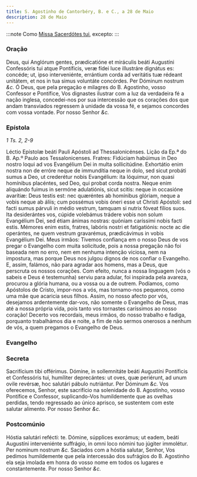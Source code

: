 ```yaml
---
title: S. Agostinho de Cantorbéry, B. e C., a 28 de Maio
description: 28 de Maio
---
```



:::note
Como [Missa Sacerdótes tui](/missal/comum/12confessorespontifices2), excepto:
:::

### Oração

<div class="grid grid-cols-2 gap-5">
  <span class="text-justify">
    Deus, qui Anglórum gentes, prædicatióne et miráculis beáti Augustíni
    Confessóris tui atque Pontíficis, veræ fídei luce illustráre dignátus es:
    concéde; ut, ipso interveniénte, errántium corda ad veritátis tuæ rédeant
    unitátem, et nos in tua simus voluntáte concórdes. Per Dóminum nostrum
    <em>&c.</em>
  </span>
  <span class="text-justify">
    Ó Deus, que pela pregação e milagres do B. Agostinho, vosso Confessor e
    Pontífice, Vos dignastes ilustrar com a luz da verdadeira fé a nação
    inglesa, concedei-nos por sua intercessão que os corações dos que andam
    transviados regressem à unidade da vossa fé, e sejamos concordes com vossa
    vontade. Por nosso Senhor <em>&c.</em>
  </span>
</div>

### Epístola

_1 Ts. 2, 2-9_

<div class="grid grid-cols-2 gap-5">
  <span class="text-justify">
    Léctio Epístolæ beáti Pauli Apóstoli ad Thessalonicénses.
  </span>
  <span class="text-justify">
    Lição da Ep.ª do B. Ap.º Paulo aos Tessalonicenses.
  </span>
  <span class="text-justify">
    Fratres: Fidúciam habúimus in Deo nostro loqui ad vos Evangélium Dei in
    multa sollicitúdine. Exhortátio enim nostra non de erróre neque de
    immundítia neque in dolo, sed sicut probáti sumus a Deo, ut crederétur nobis
    Evangélium: ita lóquimur, non quasi homínibus placéntes, sed Deo, qui probat
    corda nostra. Neque enim aliquándo fuimus in sermóne adulatiónis, sicut
    scitis: neque in occasióne avarítiæ: Deus testis est: nec quæréntes ab
    homínibus glóriam, neque a vobis neque ab áliis; cum possémus vobis óneri
    esse ut Christi Apóstoli: sed facti sumus párvuli in médio vestrum, tamquam
    si nutrix fóveat fílios suos. Ita desiderántes vos, cúpide volebámus trádere
    vobis non solum Evangélium Dei, sed étiam ánimas nostras: quóniam caríssimi
    nobis facti estis. Mémores enim estis, fratres, labóris nostri et
    fatigatiónis: nocte ac die operántes, ne quem vestrum gravarémus,
    prædicávimus in vobis Evangélium Dei.
  </span>
  <span class="text-justify">
    Meus irmãos: Tivemos confiança em o nosso Deus de vos pregar o Evangelho com
    muita solicitude, pois a nossa pregação não foi baseada nem no erro, nem em
    nenhuma intenção viciosa, nem na impostura, mas porque Deus nos julgou
    dignos de nos confiar o Evangelho. E, assim, falámos, não para agradar aos
    homens, mas a Deus, que perscruta os nossos corações. Com efeito, nunca a
    nossa linguagem (vós o sabeis e Deus é testemunha) serviu para adular, foi
    inspirada pela avareza, procurou a glória humana, ou a vossa ou a de outrem.
    Podíamos, como Apóstolos de Cristo, impor-nos a vós, mas tornamo-nos
    pequenos, como uma mãe que acaricia seus filhos. Assim, no nosso afecto por
    vós, desejamos ardentemente dar-vos, não somente o Evangelho de Deus, mas
    até a nossa própria vida, pois tanto vos tornastes caríssimos ao nosso
    coração! Decerto vos recordais, meus irmãos, do nosso trabalho e fadiga,
    porquanto trabalhámos dia e noite, a fim de não sermos onerosos a nenhum de
    vós, a quem pregamos o Evangelho de Deus.
  </span>
</div>

### Evangelho

<LinkCard href="/missal/santos/02-06-1#evangelho" title="S. Tito, B. e Conf." />

### Secreta

<div class="grid grid-cols-2 gap-5">
  <span class="text-justify">
    Sacrifícium tibi offérimus. Dómine, in sollemnitáte beáti Augustíni
    Pontíficis et Confessóris tui, humíliter deprecántes: ut oves, quæ
    periérunt, ad unum ovile revérsæ, hoc salutári pábulo nutriántur. Per
    Dóminum <em>&c.</em>
  </span>
  <span class="text-justify">
    Vos oferecemos, Senhor, este sacrifício na solenidade do B. Agostinho, vosso
    Pontífice e Confessor, suplicando-Vos humildemente que as ovelhas perdidas,
    tendo regressado ao único aprisco, se sustentem com este salutar alimento.
    Por nosso Senhor <em>&c.</em>
  </span>
</div>

### Postcomúnio

<div class="grid grid-cols-2 gap-5">
  <span class="text-justify">
    Hóstia salutári refécti: te. Dómine, súpplices exorámus; ut eadem, beáti
    Augustíni interveniénte suffrágio, in omni loco nómini tuo júgiter
    immolétur. Per nominum nostrum <em>&c.</em>
  </span>
  <span class="text-justify">
    Saciados com a hóstia salutar, Senhor, Vos pedimos humildemente que pela
    intercessão dos sufrágios do B. Agostinho ela seja imolada em honra do vosso
    nome em todos os lugares e constantemente. Por nosso Senhor <em>&c.</em>
  </span>
</div>
